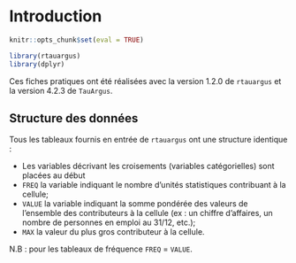 # Introduction {#sec-introfichespratiques}

```r
knitr::opts_chunk$set(eval = TRUE)
```

```r
library(rtauargus)
library(dplyr)
```

Ces fiches pratiques ont été réalisées avec la version 1.2.0 de
`rtauargus` et la version 4.2.3 de `TauArgus`.

## Structure des données

Tous les tableaux fournis en entrée de `rtauargus` ont une structure
identique :

-   Les variables décrivant les croisements (variables catégorielles)
    sont placées au début
-   `FREQ` la variable indiquant le nombre d'unités statistiques
    contribuant à la cellule;
-   `VALUE` la variable indiquant la somme pondérée des valeurs de
    l'ensemble des contributeurs à la cellule (ex : un chiffre
    d'affaires, un nombre de personnes en emploi au 31/12, etc.);
-   `MAX` la valeur du plus gros contributeur à la cellule.

N.B : pour les tableaux de fréquence `FREQ` = `VALUE`.

